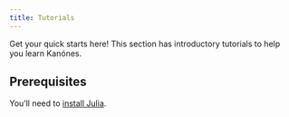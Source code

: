 ```yaml
---
title: Tutorials
---
```


Get your quick starts here! This section has introductory tutorials to help you learn Kanónes.



## Prerequisites


You'll need to [install Julia](https://julialang.org/downloads/). 
